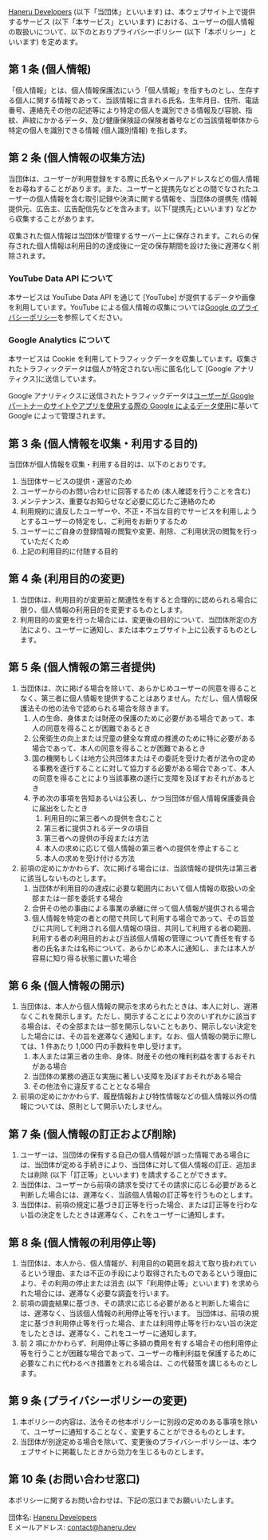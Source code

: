 


[Haneru Developers](https://haneru.dev/) (以下「当団体」といいます) は、本ウェブサイト上で提供するサービス (以下「本サービス」といいます) における、ユーザーの個人情報の取扱いについて、以下のとおりプライバシーポリシー (以下「本ポリシー」といいます) を定めます。

## 第 1 条 (個人情報)

「個人情報」とは、個人情報保護法にいう「個人情報」を指すものとし、生存する個人に関する情報であって、当該情報に含まれる氏名、生年月日、住所、電話番号、連絡先その他の記述等により特定の個人を識別できる情報及び容貌、指紋、声紋にかかるデータ、及び健康保険証の保険者番号などの当該情報単体から特定の個人を識別できる情報 (個人識別情報) を指します。

## 第 2 条 (個人情報の収集方法)

当団体は、ユーザーが利用登録をする際に氏名やメールアドレスなどの個人情報をお尋ねすることがあります。また、ユーザーと提携先などとの間でなされたユーザーの個人情報を含む取引記録や決済に関する情報を、当団体の提携先 (情報提供元、広告主、広告配信先などを含みます。以下｢提携先｣といいます) などから収集することがあります。

収集された個人情報は当団体が管理するサーバー上に保存されます。これらの保存された個人情報は利用目的の達成後に一定の保存期間を設けた後に遅滞なく削除されます。

### YouTube Data API について

本サービスは YouTube Data API を通じて [YouTube] が提供するデータや画像を利用しています。YouTube による個人情報の収集については[Google のプライバシーポリシー](https://policies.google.com/privacy)を参照してください。

### Google Analytics について

本サービスは Cookie を利用してトラフィックデータを収集しています。収集されたトラフィックデータは個人が特定されない形に匿名化して [Google アナリティクス]に送信しています。

Google アナリティクスに送信されたトラフィックデータは[ユーザーが Google パートナーのサイトやアプリを使用する際の Google によるデータ使用](https://policies.google.com/technologies/partner-sites)に基いて Google によって管理されます。

## 第 3 条 (個人情報を収集・利用する目的)

当団体が個人情報を収集・利用する目的は、以下のとおりです。

1. 当団体サービスの提供・運営のため
2. ユーザーからのお問い合わせに回答するため (本人確認を行うことを含む)
3. メンテナンス、重要なお知らせなど必要に応じたご連絡のため
4. 利用規約に違反したユーザーや、不正・不当な目的でサービスを利用しようとするユーザーの特定をし、ご利用をお断りするため
5. ユーザーにご自身の登録情報の閲覧や変更、削除、ご利用状況の閲覧を行っていただくため
6. 上記の利用目的に付随する目的

## 第 4 条 (利用目的の変更)

1. 当団体は、利用目的が変更前と関連性を有すると合理的に認められる場合に限り、個人情報の利用目的を変更するものとします。
2. 利用目的の変更を行った場合には、変更後の目的について、当団体所定の方法により、ユーザーに通知し、または本ウェブサイト上に公表するものとします。

## 第 5 条 (個人情報の第三者提供)

1. 当団体は、次に掲げる場合を除いて、あらかじめユーザーの同意を得ることなく、第三者に個人情報を提供することはありません。ただし、個人情報保護法その他の法令で認められる場合を除きます。
   1. 人の生命、身体または財産の保護のために必要がある場合であって、本人の同意を得ることが困難であるとき
   2. 公衆衛生の向上または児童の健全な育成の推進のために特に必要がある場合であって、本人の同意を得ることが困難であるとき
   3. 国の機関もしくは地方公共団体またはその委託を受けた者が法令の定める事務を遂行することに対して協力する必要がある場合であって、本人の同意を得ることにより当該事務の遂行に支障を及ぼすおそれがあるとき
   4. 予め次の事項を告知あるいは公表し、かつ当団体が個人情報保護委員会に届出をしたとき
      1. 利用目的に第三者への提供を含むこと
      2. 第三者に提供されるデータの項目
      3. 第三者への提供の手段または方法
      4. 本人の求めに応じて個人情報の第三者への提供を停止すること
      5. 本人の求めを受け付ける方法
2. 前項の定めにかかわらず、次に掲げる場合には、当該情報の提供先は第三者に該当しないものとします。
   1. 当団体が利用目的の達成に必要な範囲内において個人情報の取扱いの全部または一部を委託する場合
   2. 合併その他の事由による事業の承継に伴って個人情報が提供される場合
   3. 個人情報を特定の者との間で共同して利用する場合であって、その旨並びに共同して利用される個人情報の項目、共同して利用する者の範囲、利用する者の利用目的および当該個人情報の管理について責任を有する者の氏名または名称について、あらかじめ本人に通知し、または本人が容易に知り得る状態に置いた場合

## 第 6 条 (個人情報の開示)

1. 当団体は、本人から個人情報の開示を求められたときは、本人に対し、遅滞なくこれを開示します。ただし、開示することにより次のいずれかに該当する場合は、その全部または一部を開示しないこともあり、開示しない決定をした場合には、その旨を遅滞なく通知します。なお、個人情報の開示に際しては、1 件あたり 1,000 円の手数料を申し受けます。
   1. 本人または第三者の生命、身体、財産その他の権利利益を害するおそれがある場合
   2. 当団体の業務の適正な実施に著しい支障を及ぼすおそれがある場合
   3. その他法令に違反することとなる場合
2. 前項の定めにかかわらず、履歴情報および特性情報などの個人情報以外の情報については、原則として開示いたしません。

## 第 7 条 (個人情報の訂正および削除)

1. ユーザーは、当団体の保有する自己の個人情報が誤った情報である場合には、当団体が定める手続きにより、当団体に対して個人情報の訂正、追加または削除 (以下「訂正等」といいます) を請求することができます。
2. 当団体は、ユーザーから前項の請求を受けてその請求に応じる必要があると判断した場合には、遅滞なく、当該個人情報の訂正等を行うものとします。
3. 当団体は、前項の規定に基づき訂正等を行った場合、または訂正等を行わない旨の決定をしたときは遅滞なく、これをユーザーに通知します。

## 第 8 条 (個人情報の利用停止等)

1. 当団体は、本人から、個人情報が、利用目的の範囲を超えて取り扱われているという理由、または不正の手段により取得されたものであるという理由により、その利用の停止または消去 (以下「利用停止等」といいます) を求められた場合には、遅滞なく必要な調査を行います。
2. 前項の調査結果に基づき、その請求に応じる必要があると判断した場合には、遅滞なく、当該個人情報の利用停止等を行います。
   当団体は、前項の規定に基づき利用停止等を行った場合、または利用停止等を行わない旨の決定をしたときは、遅滞なく、これをユーザーに通知します。
3. 前 2 項にかかわらず、利用停止等に多額の費用を有する場合その他利用停止等を行うことが困難な場合であって、ユーザーの権利利益を保護するために必要なこれに代わるべき措置をとれる場合は、この代替策を講じるものとします。

## 第 9 条 (プライバシーポリシーの変更)

1. 本ポリシーの内容は、法令その他本ポリシーに別段の定めのある事項を除いて、ユーザーに通知することなく、変更することができるものとします。
2. 当団体が別途定める場合を除いて、変更後のプライバシーポリシーは、本ウェブサイトに掲載したときから効力を生じるものとします。

## 第 10 条 (お問い合わせ窓口)

本ポリシーに関するお問い合わせは、下記の窓口までお願いいたします。

団体名: [Haneru Developers](https://haneru.dev/)<br />
E メールアドレス: [contact@haneru.dev](mailto:contact@haneru.dev)
